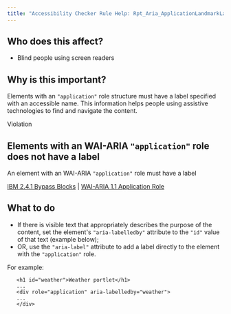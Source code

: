 ```yaml
---
title: "Accessibility Checker Rule Help: Rpt_Aria_ApplicationLandmarkLabel"
---
```


<div className="toolHelp">
<Row>
<Column colLg={5} colMd={3} colSm={4} className="toolLeft">

## Who does this affect?

* Blind people using screen readers

## Why is this important?

Elements with an `"application"` role structure must have a label specified with an accessible name. This information helps people using assistive technologies to find and navigate the content.


</Column>
<Column colLg={11} colMd={5} colSm={4} className="toolMain">

<div className="level-violation">
Violation
</div>

## Elements with an WAI-ARIA `"application"` role does not have a label
An element with an WAI-ARIA `"application"` role must have a label

[IBM 2.4.1 Bypass Blocks](http://www.ibm.com/able/guidelines/ci162/bypass_blocks.html) | [WAI-ARIA 1.1 Application Role](https://www.w3.org/TR/wai-aria-1.1/#application)

<div id="elementLocation">
</div>

## What to do

* If there is visible text that appropriately describes the purpose of the content, set the element's `"aria-labelledby"` attribute to the `"id"` value of that text (example below);
* OR, use the `"aria-label"` attribute to add a label directly to the element with the `"application"` role.

For example:
```
   <h1 id="weather">Weather portlet</h1>
   ...
   <div role="application" aria-labelledby="weather">
   ...
   </div>
   ```


</Column>
</Row>
</div>
